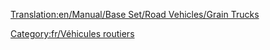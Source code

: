 [[Translation:en/Manual/Base Set/Road Vehicles/Grain Trucks]]

{{fr/Vehicule routier|nom      = Camion de céréales Hereford
  |img      =en/Hereford Grain Truck.png|prix     = 4 674£ (9 348$)
  |vitesse  = 48 km/h (30 mph)
  |annualite= 421£ (842$)
  |design  = 1935
  |vie      = 15
  |capacite = 20 tonnes de céréales
}}
{{fr/Vehicule routier|nom      = Camion de céréales Thomas
  |img      =en/Thomas Grain Truck.png|prix     = 5 453£ (10 906$)
  |vitesse  = 88 km/h (55 mph)
  |annualite= 787£ (1 574$)
  |design  = 1979
  |vie     = 15
  |capacite = 25 tonnes de céréales
}}
{{fr/Vehicule routier|nom      = Camion de céréales Goss
  |img      =en/Goss Grain Truck.png|prix     = 5 863£ (11 726$)
  |vitesse  = 112 km/h (70 mph)
  |annualite= 1 125£ (2 250$)
  |design   = 2010
  |vie      = 15
  |capacite = 30 tonnes de céréales
}}

[[Category:fr/Véhicules routiers]]